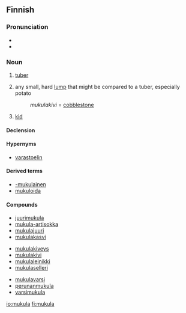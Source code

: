 ==Finnish==

===Pronunciation===
* {{IPA|/ˈmukulɑ/|lang=fi}}
* {{hyphenation|mu|ku|la}}

===Noun===
{{fi-noun}}

# {{context|botany|lang=fi}} [[tuber]] {{gloss|fleshy underground stem}}
# any small, hard [[lump]] that might be compared to a tuber, especially potato
#: ''mukulakivi'' = [[cobblestone]]
# {{dialectal|lang=fi}} [[kid]] {{gloss|little child}}

====Declension====
{{fi-decl-kulkija|mukul}}

====Hypernyms====
* [[varastoelin]]

====Derived terms====
* [[-mukulainen]]
* [[mukuloida]]

====Compounds====
{{rel-top3|compounds}}
* [[juurimukula]]
* [[mukula-artisokka]]
* [[mukulajuuri]]
* [[mukulakasvi]]
{{rel-mid3}}
* [[mukulakiveys]]
* [[mukulakivi]]
* [[mukulaleinikki]]
* [[mukulaselleri]]
{{rel-mid3}}
* [[mukulavarsi]]
* [[perunanmukula]]
* [[varsimukula]]
{{rel-bottom}}

[[io:mukula]]
[[fi:mukula]]